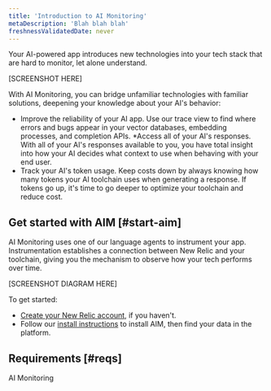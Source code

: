 ```yaml
---
title: 'Introduction to AI Monitoring'
metaDescription: 'Blah blah blah'
freshnessValidatedDate: never
---
```


Your AI-powered app introduces new technologies into your tech stack that are hard to monitor, let alone understand. 

[SCREENSHOT HERE] 

With AI Monitoring, you can bridge unfamiliar technologies with familiar solutions, deepening your knowledge about your AI's behavior:

* Improve the reliability of your AI app. Use our trace view to find where errors and bugs appear in your vector databases, embedding processes, and completion APIs.
*Access all of your AI's responses. With all of your AI's responses available to you, you have total insight into how your AI decides what context to use when behaving with your end user.
* Track your AI's token usage. Keep costs down by always knowing how many tokens your AI toolchain uses when generating a response. If tokens go up, it's time to go deeper to optimize your toolchain and reduce cost.

## Get started with AIM [#start-aim]

AI Monitoring uses one of our language agents to instrument your app. Instrumentation establishes a connection between New Relic and your toolchain, giving you the mechanism to observe how your tech performs over time. 

[SCREENSHOT DIAGRAM HERE]

To get started:

* [Create your New Relic account](https://newrelic.com/signup), if you haven't.
* Follow our [install instructions](/docs/install/aim) to install AIM, then find your data in the platform. 

## Requirements [#reqs]

AI Monitoring 